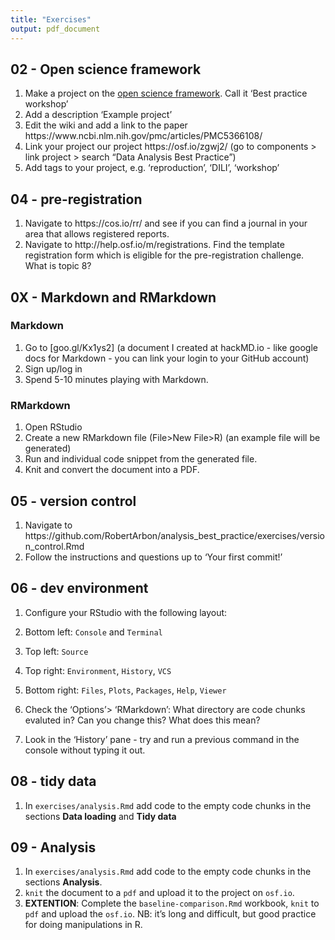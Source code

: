 ```yaml
---
title: "Exercises"
output: pdf_document
---
```


## 02 - Open science framework

1. Make a project on the [open science framework](https://osf.io/).  Call it 'Best practice workshop'
2. Add a description 'Example project'
3. Edit the wiki and add a link to the paper https://www.ncbi.nlm.nih.gov/pmc/articles/PMC5366108/
4. Link your project our project https://osf.io/zgwj2/ (go to components > link project > search "Data Analysis Best Practice")
5. Add tags to your project, e.g. 'reproduction', 'DILI', 'workshop'

## 04 - pre-registration
1. Navigate to https://cos.io/rr/ and see if you can find a journal in your area that allows registered reports. 
2. Navigate to http://help.osf.io/m/registrations.  Find the template registration form which is eligible for the pre-registration challenge.  What is topic 8?

## 0X - Markdown and RMarkdown
### Markdown
1. Go to [goo.gl/Kx1ys2] (a document I created at hackMD.io - like google docs for Markdown - you can link your login to your GitHub account)
2. Sign up/log in
3. Spend 5-10 minutes playing with Markdown.

### RMarkdown
1. Open RStudio
2. Create a new RMarkdown file (File>New File>R) (an example file will be generated)
3. Run and individual code snippet from the generated file.
4. Knit and convert the document into a PDF.

## 05 - version control 

1. Navigate to https://github.com/RobertArbon/analysis_best_practice/exercises/version_control.Rmd
2. Follow the instructions and questions up to 'Your first commit!'

## 06 - dev environment

1. Configure your RStudio with the following layout: 
  1. Bottom left: `Console` and `Terminal`
  2. Top left: `Source`
  3. Top right: `Environment`, `History`, `VCS`
  4. Bottom right: `Files`, `Plots`, `Packages`, `Help`, `Viewer`

2. Check the 'Options'> 'RMarkdown': What directory are code chunks evaluted in?  Can you change this? What does this mean?

3. Look in the 'History' pane - try and run a previous command in the console without typing it out. 

## 08 - tidy data

1. In `exercises/analysis.Rmd` add code to the empty code chunks in the sections **Data loading** and **Tidy data**

## 09 - Analysis 

1. In `exercises/analysis.Rmd` add code to the empty code chunks in the sections **Analysis**. 
2. `knit` the document to a `pdf` and upload it to the project on `osf.io`.
3. **EXTENTION**: Complete the `baseline-comparison.Rmd` workbook, `knit` to `pdf` and upload the `osf.io`.  NB: it's long and difficult, but good practice for doing manipulations in R. 




